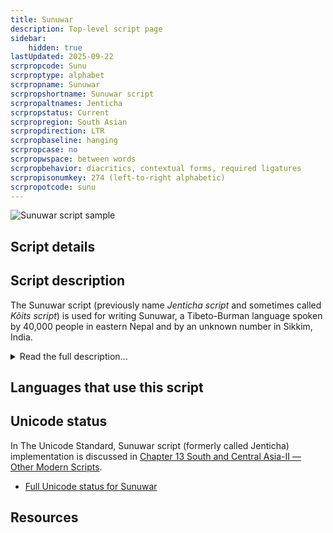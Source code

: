 ```yaml
---
title: Sunuwar
description: Top-level script page
sidebar:
    hidden: true
lastUpdated: 2025-09-22
scrpropcode: Sunu
scrproptype: alphabet
scrpropname: Sunuwar
scrpropshortname: Sunuwar script
scrpropaltnames: Jenticha
scrpropstatus: Current
scrpropregion: South Asian
scrpropdirection: LTR
scrpropbaseline: hanging
scrpropcase: no
scrpropwspace: between words
scrpropbehavior: diacritics, contextual forms, required ligatures
scrpropisonumkey: 274 (left-to-right alphabetic)
scrpropotcode: sunu
---
```



![Sunuwar script sample](../images/sunu-sample.png "'Kõica' in Jenticha script")

## Script details

<ScriptDetails />

## Script description

The Sunuwar script (previously name _Jenticha script_ and sometimes called _Kõits script_) is used for writing Sunuwar, a Tibeto-Burman language spoken by 40,000 people in eastern Nepal and by an unknown number in Sikkim, India.

<details>
<summary>Read the full description...</summary>It is recognized in Sikkim as the Sunuwar script, and is taught in schools in the area and used for translating the proceedings of the Sikkim legislative assembly into Sunuwar. Sunuwar is also used to print a Sunuwar newspaper, for anthologies of Sunuwar poetry, and for academic works. The language can also be written in the [Devanagari](/scrlang/scripts/deva) and [Tikamuli](/scrlang/scripts/qa19) scripts.

The script was invented by Krishna Bahadur Jenticha in 1942. The shapes of some Sunuwar letters appear to have been based on Limbu and Latin characters, although it has no genetic relationship to any other writing system. The script is an alphabet with some alphasyllabic features.

Twenty-five consonant letters are used, all of which bear an inherent [a] vowel except for the glottal stop. This vowel can be changed by writing a vowel letter after the consonant; dependent vowel diacritics are not used. The inherent vowel can also be silenced using a _virama_ character. Consonant clusters are written using either the _virama_ or a half form of the initial letter(s).

At the time of its creation, the script was a pure alphabet and did not exhibit these alphasyllabic features.
</details>

## Languages that use this script

<WsList script='Sunu' wsMax='5' />

## Unicode status

In The Unicode Standard, Sunuwar script (formerly called Jenticha) implementation is discussed in [Chapter 13 South and Central Asia-II — Other Modern Scripts](https://www.unicode.org/versions/latest/core-spec/chapter-13/#G746336).

- [Full Unicode status for Sunuwar](/scrlang/unicode/sunu-unicode)



## Resources

<ScriptResources detailSummary='seemore' />

